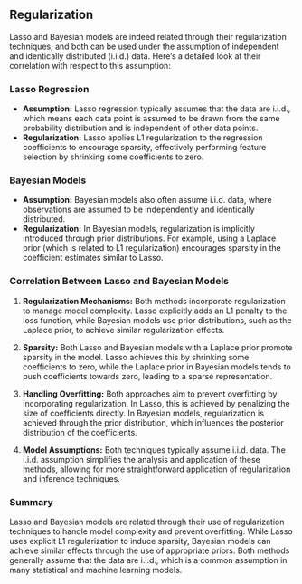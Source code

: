 
## Regularization
Lasso and Bayesian models are indeed related through their regularization techniques, and both can be used under the assumption of independent and identically distributed (i.i.d.) data. Here’s a detailed look at their correlation with respect to this assumption:

### Lasso Regression
- **Assumption:** Lasso regression typically assumes that the data are i.i.d., which means each data point is assumed to be drawn from the same probability distribution and is independent of other data points.
- **Regularization:** Lasso applies L1 regularization to the regression coefficients to encourage sparsity, effectively performing feature selection by shrinking some coefficients to zero.

### Bayesian Models
- **Assumption:** Bayesian models also often assume i.i.d. data, where observations are assumed to be independently and identically distributed.
- **Regularization:** In Bayesian models, regularization is implicitly introduced through prior distributions. For example, using a Laplace prior (which is related to L1 regularization) encourages sparsity in the coefficient estimates similar to Lasso.

### Correlation Between Lasso and Bayesian Models
1. **Regularization Mechanisms:** Both methods incorporate regularization to manage model complexity. Lasso explicitly adds an L1 penalty to the loss function, while Bayesian models use prior distributions, such as the Laplace prior, to achieve similar regularization effects.

2. **Sparsity:** Both Lasso and Bayesian models with a Laplace prior promote sparsity in the model. Lasso achieves this by shrinking some coefficients to zero, while the Laplace prior in Bayesian models tends to push coefficients towards zero, leading to a sparse representation.

3. **Handling Overfitting:** Both approaches aim to prevent overfitting by incorporating regularization. In Lasso, this is achieved by penalizing the size of coefficients directly. In Bayesian models, regularization is achieved through the prior distribution, which influences the posterior distribution of the coefficients.

4. **Model Assumptions:** Both techniques typically assume i.i.d. data. The i.i.d. assumption simplifies the analysis and application of these methods, allowing for more straightforward application of regularization and inference techniques.

### Summary
Lasso and Bayesian models are related through their use of regularization techniques to handle model complexity and prevent overfitting. While Lasso uses explicit L1 regularization to induce sparsity, Bayesian models can achieve similar effects through the use of appropriate priors. Both methods generally assume that the data are i.i.d., which is a common assumption in many statistical and machine learning models.
